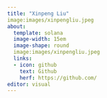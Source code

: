 ```yaml
---
title: "Xinpeng Liu"
image:images/xinpengliu.jpeg
about:
  template: solana
  image-width: 15em
  image-shape: round
  image:images/xinpengliu.jpeg
  links:
  - icon: github
    text: Github
    herf: https://github.com/
editor: visual
---
```

